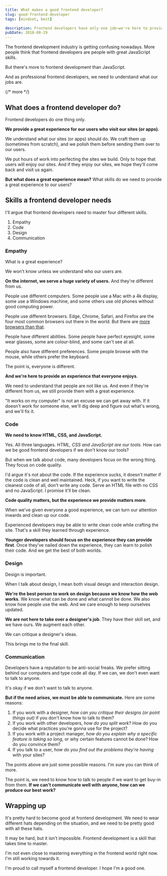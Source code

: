 ```yaml
---
title: What makes a good frontend developer?
slug: good-frontend-developer
tags: [mindset, best]

description: Frontend developers have only one job—we're here to provide a great experience for our users. And here are the skills we need to do so.
pubDate: 2018-08-29
---
```


The frontend development industry is getting confusing nowadays. More people think that frontend developers are people with great JavaScript skills.

But there's more to frontend development than JavaScript.

And as professional frontend developers, we need to understand what our jobs are.

{/* more */}

## What does a frontend developer do?

Frontend developers do one thing only.

**We provide a great experience for our users who visit our sites (or apps).**

We understand what our sites (or apps) should do. We craft them up (sometimes from scratch), and we polish them before sending them over to our users.

We put hours of work into perfecting the sites we build. Only to hope that users will enjoy our sites. And if they enjoy our sites, we hope they'll come back and visit us again.

**But what does a great experience mean?** What skills do we need to provide a great experience to our users?

## Skills a frontend developer needs

I'll argue that frontend developers need to master four different skills.

1. Empathy
2. Code
3. Design
4. Communication

### Empathy

What is a great experience?

We won't know unless we understand who our users are.

**On the internet, we serve a huge variety of users.** And they're different from us.

People use different computers. Some people use a Mac with a 4k display, some use a Windows machine, and some others use old phones without good computing power.

People use different browsers. Edge, Chrome, Safari, and Firefox are the four most common browsers out there in the world. But there are [more browsers than that][1].

People have different abilities. Some people have perfect eyesight, some wear glasses, some are colour-blind, and some can't see at all.

People also have different preferences. Some people browse with the mouse, while others prefer the keyboard.

The point is, everyone is different.

**And we're here to provide an experience that everyone enjoys**.

We need to understand that people are not like us. And even if they're different from us, we still provide them with a great experience.

"It works on my computer" is not an excuse we can get away with. If it doesn't work for someone else, we'll dig deep and figure out what's wrong, and we'll fix it.

### Code

**We need to know HTML, CSS, and JavaScript.**

Yes. All three languages. _HTML, CSS and JavaScript are our tools._ How can we be good frontend developers if we don't know our tools?

But when we talk about code, many developers focus on the wrong thing. They focus on code quality.

I'd argue it's not about the code. If the experience sucks, it doesn't matter if the code is clean and well maintained. Heck, if you want to write the cleanest code of all, don't write any code. Serve an HTML file with no CSS and no JavaScript. I promise it'll be clean.

**Code quality matters, but the experience we provide matters more**.

When we've given everyone a good experience, we can turn our attention inwards and clean up our code.

Experienced developers may be able to write clean code while crafting the site. That's a skill they learned through experience.

**Younger developers should focus on the experience they can provide first**. Once they've nailed down the experience, they can learn to polish their code. And we get the best of both worlds.

### Design

Design is important.

When I talk about design, I mean both visual design and interaction design.

**We're the best person to work on design because we know how the web works**. We know what can be done and what cannot be done. We also know how people use the web. And we care enough to keep ourselves updated.

**We are not here to take over a designer's job**. They have their skill set, and we have ours. We augment each other.

We can critique a designer's ideas.

This brings me to the final skill.

### Communication

Developers have a reputation to be anti-social freaks. We prefer sitting behind our computers and type code all day. If we can, we don't even want to talk to anyone.

It's okay if we don't want to talk to anyone.

**But if the need arises, we must be able to communicate.** Here are some reasons:

1. If you work with a designer, _how can you critique their designs (or point things out)_ if you don't know how to talk to them?
2. If you work with other developers, _how do you split work_? How do you decide what practices you're gonna use for the project?
3. If you work with a project manager, _how do you explain why a specific feature is taking so long_, or why certain features cannot be done? How do you convince them?
4. If you talk to a user, _how do you find out the problems they're having_ with your sites?

The points above are just some possible reasons. I'm sure you can think of more.

The point is, we need to know how to talk to people if we want to get buy-in from them. **If we can't communicate well with anyone, how can we produce our best work?**

<div class='jsCkClone' data-should-not-clone></div>

## Wrapping up

It's pretty hard to become good at frontend development. We need to wear different hats depending on the situation, and we need to be pretty good with all these hats.

It may be hard, but it isn't impossible. Frontend development is a skill that takes time to master.

I'm not even close to mastering everything in the frontend world right now. I'm still working towards it.

I'm proud to call myself a frontend developer. I hope I'm a good one.

[1]: https://en.wikipedia.org/wiki/Usage_share_of_web_browsers 'Usage share of web browsers'
